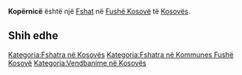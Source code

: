{{Fshat në Kosovës
 | Emri                = Kopërnicë
| sqi_N_name = Kopërnicë
| sqi_N_FULL_NAME_RO = Kopërnicë
| sqi_N_FULL_NAME_ND_RO = Kopernice
| sqi_N_SORT_NAME_RG = KOPERNICE
| sqi_N_FULL_NAME_RG = Kopërnicë
| sqi_N_FULL_NAME_ND_RG = Kopernice
| sqi_V_name = Kapërnicë
| sqi_V_FULL_NAME_RO = Kapërnicë Kopër Kopërnica Kopernicë
| sqi_V_FULL_NAME_ND_RO = Kapernice Koper Kopernica Kopernice
| sqi_V_SORT_NAME_RG = KAPERNICE KOPER KOPERNICA KOPERNICE
| sqi_V_FULL_NAME_RG = Kapërnicë Kopër Kopërnica Kopernicë
| sqi_V_FULL_NAME_ND_RG = Kapernice Koper Kopernica Kopernice
| srp_N_name = Koprivnica
| srp_N_FULL_NAME_RO = Koprivnica
| srp_N_FULL_NAME_ND_RO = Koprivnica
| srp_N_SORT_NAME_RG = KOPRIVNICA
| srp_N_FULL_NAME_RG = Koprivnica
| srp_N_FULL_NAME_ND_RG = Koprivnica
| srp_NS_name = Копривница
| srp_NS_FULL_NAME_RO = Копривница
| srp_NS_FULL_NAME_ND_RO = Копривница
| srp_NS_SORT_NAME_RG = КОПРИВНИЦА
| srp_NS_FULL_NAME_RG = Копривница
| srp_NS_FULL_NAME_ND_RG = Копривница
| std_V_name = Kopra
| std_V_FULL_NAME_RO = Kopra
| std_V_FULL_NAME_ND_RO = Kopra
| std_V_SORT_NAME_RG = KOPRA
| std_V_FULL_NAME_RG = Kopra
| std_V_FULL_NAME_ND_RG = Kopra

 | Emri (Rasa dhanore) = 
 | Figura              = 
 | Shteti              = Kosovo
 | Komuna              = Fushë Kosovë
 | Kodi postar         = 
 | Sipërfaqja          = 

 | Popullsia           = 

 | Regj. i popullsisë  = 
 | Dend. e popullsisë  = 
 | Faqja zyrtare       = 
 <!--- Koordinatat ----> 
 | Gjerësia            = 42.611111
 | Gjatësia            = 21.627222
 | Lartësia            = 
}}
'''Kopërnicë''' është një [[Fshat]] në [[Fushë Kosovë]] të [[Kosovës]].

<!-- == Gjeografia == -->
<!-- == Historia == -->
<!-- == Demografia == -->
== Shih edhe ==
{{Komuna Fushë Kosovë}}
{{Kosovo-Administrata-Cung}}

[[Kategoria:Fshatra në Kosovës]]
[[Kategoria:Fshatra në Kommunes Fushë Kosovë]]
[[Kategoria:Vendbanime në Kosovës]]